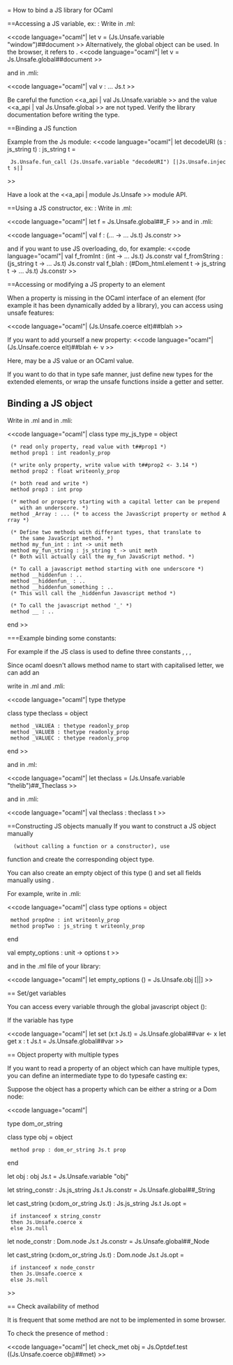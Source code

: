 = How to bind a JS library for OCaml

==Accessing a JS variable, ex: {{{document}}}:
Write in .ml:

<<code language="ocaml"|
let v = (Js.Unsafe.variable "window")##document
>>
Alternatively, the global object can be used. In the browser, it refers to {{{window}}}.
<<code language="ocaml"|
let v = Js.Unsafe.global##document
>>

and in .mli:

<<code language="ocaml"|
val v : ... Js.t
>>

Be careful the function <<a_api | val Js.Unsafe.variable >>
and the value <<a_api | val Js.Unsafe.global >> are not typed.
Verify the library documentation before writing the type.

==Binding a JS function

Example from the Js module:
<<code language="ocaml"|
let decodeURI (s : js_string t) : js_string t =
  Js.Unsafe.fun_call (Js.Unsafe.variable "decodeURI") [|Js.Unsafe.inject s|]
>>

Have a look at the <<a_api | module Js.Unsafe >> module API.

==Using a JS constructor, ex: {{{F}}}:
Write in .ml:

<<code language="ocaml"|
let f = Js.Unsafe.global##_F
>>
and in .mli:

<<code language="ocaml"|
val f : (... -> ... Js.t) Js.constr
>>

and if you want to use JS overloading, do, for example:
<<code language="ocaml"|
val f_fromInt : (int -> ... Js.t) Js.constr
val f_fromString : (js_string t -> ... Js.t) Js.constr
val f_blah : (#Dom_html.element t -> js_string t -> ... Js.t) Js.constr
>>

==Accessing or modifying a JS property to an element

When a property is missing in the OCaml interface of an element (for example
it has been dynamically added by a library), you can access using unsafe
features:

<<code language="ocaml"|
(Js.Unsafe.coerce elt)##blah
>>

If you want to add yourself a new property:
<<code language="ocaml"|
(Js.Unsafe.coerce elt)##blah <- v
>>

Here, {{{v}}} may be a JS value or an OCaml value.

If you want to do that in type safe manner, just define new types for the
extended elements, or wrap the unsafe functions inside a getter and setter.

== Binding a JS object ==

Write in .ml and in .mli:

<<code language="ocaml"|
class type my_js_type = object

  (* read only property, read value with t##prop1 *)
  method prop1 : int readonly_prop

  (* write only property, write value with t##prop2 <- 3.14 *)
  method prop2 : float writeonly_prop

  (* both read and write *)
  method prop3 : int prop

  (* method or property starting with a capital letter can be prepend
     with an underscore. *)
  method _Array : ... (* to access the JavasScript property or method Array *)

  (* Define two methods with differant types, that translate to
     the same JavaScript method. *)
  method my_fun_int : int -> unit meth
  method my_fun_string : js_string t -> unit meth
  (* Both will actually call the my_fun JavaScript method. *)

  (* To call a javascript method starting with one underscore *)
  method __hiddenfun : ..
  method __hiddenfun_ : ..
  method __hiddenfun_something : ..
  (* This will call the _hiddenfun Javascript method *)

  (* To call the javascript method '_' *)
  method __ : ..
end
>>

===Example binding some constants:

For example if the JS class is used to define three constants {{{thelib.Theclass.VALUEA}}}, {{{thelib.Theclass.VALUEB}}}, {{{thelib.Theclass.VALUEC}}},

Since ocaml doesn't allows method name to start with capitalised letter, we can add an {{{_}}}

write in .ml and .mli:

<<code language="ocaml"|
type thetype

class type theclass = object
  method _VALUEA : thetype readonly_prop
  method _VALUEB : thetype readonly_prop
  method _VALUEC : thetype readonly_prop
end
>>

and in .ml:

<<code language="ocaml"|
let theclass = (Js.Unsafe.variable "thelib")##_Theclass
>>

and in .mli:

<<code language="ocaml"|
val theclass : theclass t
>>

==Constructing JS objects manually
If you want to construct a JS object manually
   (without calling a function or a constructor), use
function {{{Js.Unsafe.obj}}}
and create the corresponding object type.

You can also create an empty object of this type ({{{Js.Unsafe.obj [||]}}})
and set all fields manually using {{{o##prop <- ...}}}.

For example, write in .mli:

<<code language="ocaml"|
class type options = object
  method propOne : int writeonly_prop
  method propTwo : js_string t writeonly_prop
end

val empty_options : unit -> options t
>>

and in the .ml file of your library:

<<code language="ocaml"|
let empty_options () = Js.Unsafe.obj [||]
>>

== Set/get variables

You can access every variable through the global javascript object ({{{window}}}):

If the variable {{{var}}} has type {{{t Js.t}}}

<<code language="ocaml"|
let set (x:t Js.t) = Js.Unsafe.global##var <- x
let get x : t Js.t = Js.Unsafe.global##var
>>

== Object property with multiple types

If you want to read a property of an object which can have multiple types, you can define an intermediate type to do typesafe casting ex:

Suppose the object {{{obj}}} has a property {{{prop}}} which can be either a string or a Dom node:

<<code language="ocaml"|

type dom_or_string

class type obj = object
  method prop : dom_or_string Js.t prop
end

let obj : obj Js.t = Js.Unsafe.variable "obj"

let string_constr : Js.js_string Js.t Js.constr = Js.Unsafe.global##_String

let cast_string (x:dom_or_string Js.t) : Js.js_string Js.t Js.opt =
  if instanceof x string_constr
  then Js.Unsafe.coerce x
  else Js.null

let node_constr : Dom.node Js.t Js.constr = Js.Unsafe.global##_Node

let cast_string (x:dom_or_string Js.t) : Dom.node Js.t Js.opt =
  if instanceof x node_constr
  then Js.Unsafe.coerce x
  else Js.null

>>

== Check availability of method

It is frequent that some method are not to be implemented in some browser.

To check the presence of method {{{met}}}:

<<code language="ocaml"|
let check_met obj = Js.Optdef.test ((Js.Unsafe.coerce obj)##met)
>>
